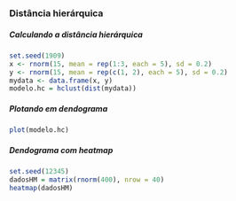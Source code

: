 ### Distância hierárquica

##### Calculando a distância hierárquica
```r
set.seed(1909)
x <- rnorm(15, mean = rep(1:3, each = 5), sd = 0.2)
y <- rnorm(15, mean = rep(c(1, 2), each = 5), sd = 0.2)
mydata <- data.frame(x, y)
modelo.hc = hclust(dist(mydata))
```

##### Plotando em dendograma
```r
plot(modelo.hc)
```

##### Dendograma com heatmap
```r
set.seed(12345)
dadosHM = matrix(rnorm(400), nrow = 40)
heatmap(dadosHM)
```